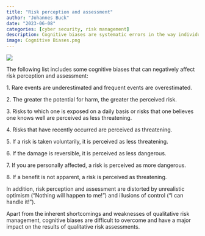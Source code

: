 ```yaml
---
title: "Risk perception and assessment"
author: "Johannes Buck"
date: "2023-06-08"
categories: [cyber security, risk management]
description: Cognitive biases are systematic errors in the way individuals view the world based on subjective perceptions of reality.
image: Cognitive Biases.png
---
```


![](Cognitive%20Biases.png){fig-align="center"}

The following list includes some cognitive biases that can negatively affect risk perception and assessment:

1\. Rare events are underestimated and frequent events are overestimated.

2\. The greater the potential for harm, the greater the perceived risk.

3\. Risks to which one is exposed on a daily basis or risks that one believes one knows well are perceived as less threatening.

4\. Risks that have recently occurred are perceived as threatening.

5\. If a risk is taken voluntarily, it is perceived as less threatening.

6\. If the damage is reversible, it is perceived as less dangerous.

7\. If you are personally affected, a risk is perceived as more dangerous.

8\. If a benefit is not apparent, a risk is perceived as threatening.

In addition, risk perception and assessment are distorted by unrealistic optimism ("Nothing will happen to me!") and illusions of control ("I can handle it!").

Apart from the inherent shortcomings and weaknesses of qualitative risk management, cognitive biases are difficult to overcome and have a major impact on the results of qualitative risk assessments.
